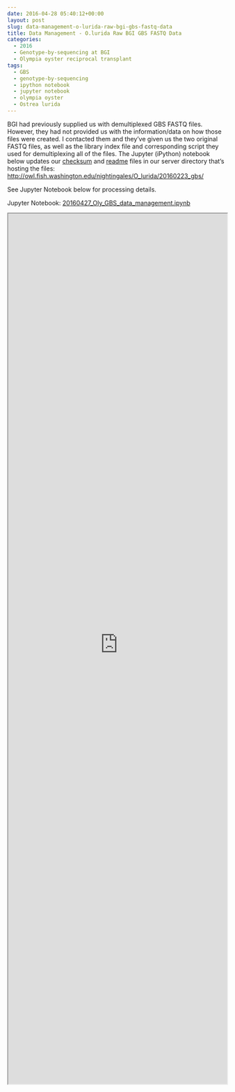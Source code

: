 ```yaml
---
date: 2016-04-28 05:40:12+00:00
layout: post
slug: data-management-o-lurida-raw-bgi-gbs-fastq-data
title: Data Management - O.lurida Raw BGI GBS FASTQ Data
categories:
  - 2016
  - Genotype-by-sequencing at BGI
  - Olympia oyster reciprocal transplant
tags:
  - GBS
  - genotype-by-sequencing
  - ipython notebook
  - jupyter notebook
  - olympia oyster
  - Ostrea lurida
---
```


BGI had previously supplied us with demultiplexed GBS FASTQ files. However, they had not provided us with the information/data on how those files were created. I contacted them and they've given us the two original FASTQ files, as well as the library index file and corresponding script they used for demultiplexing all of the files. The Jupyter (iPython) notebook below updates our [checksum](https://owl.fish.washington.edu/nightingales/O_lurida/20160223_gbs/checksums.md5) and [readme](http://owl.fish.washington.edu/nightingales/O_lurida/20160223_gbs/readme.md) files in our server directory that's hosting the files: [http://owl.fish.washington.edu/nightingales/O_lurida/20160223_gbs/](http://owl.fish.washington.edu/nightingales/O_lurida/20160223_gbs/)

See Jupyter Notebook below for processing details.

Jupyter Notebook: [20160427_Oly_GBS_data_management.ipynb](https://github.com/sr320/LabDocs/blob/master/jupyter_nbs/sam/20160427_Oly_GBS_data_management.ipynb)

<iframe src="https://render.githubusercontent.com/view/ipynb?commit=84216391d94be042f3c24fcc3e214cff1a3addbf&enc_url=68747470733a2f2f7261772e67697468756275736572636f6e74656e742e636f6d2f73723332302f4c6162446f63732f383432313633393164393462653034326633633234666363336532313463666631613361646462662f6a7570797465725f6e62732f73616d2f32303136303432375f4f6c795f4742535f646174615f6d616e6167656d656e742e6970796e62&nwo=sr320%2FLabDocs&path=jupyter_nbs%2Fsam%2F20160427_Oly_GBS_data_management.ipynb&repository_id=13746500#01e52499-e9e6-4ed9-a9ea-7349bca944bb" width="100%" height="2000" scrolling="yes"></iframe>
